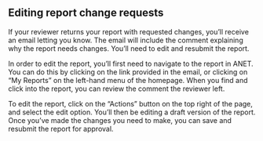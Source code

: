 
<Meta title="ANET User Stories/Report Change Requests" />

## Editing report change requests

If your reviewer returns your report with requested changes, you’ll receive an email letting you
know. The email will include the comment explaining why the report needs changes. You’ll need to
edit and resubmit the report.

In order to edit the report, you’ll first need to navigate to the report in ANET. You can do this by
clicking on the link provided in the email, or clicking on “My Reports” on the left-hand menu of the
homepage. When you find and click into the report, you can review the comment the reviewer left.

To edit the report, click on the “Actions” button on the top right of the page, and select the edit
option. You’ll then be editing a draft version of the report. Once you’ve made the changes you need
to make, you can save and resubmit the report for approval.
